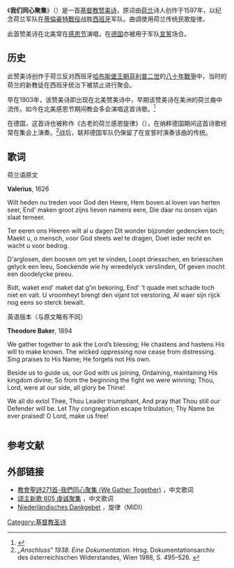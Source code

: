 {{Infobox hymn
| Name           = 我们同心聚集
| OriName        = {{lang|nl|Wilt heden nu treden}}
| OtherNames     = 虔诚聚集
| WordsBy        = 阿德里安努斯·瓦列里乌斯
| MusicBy        = 荷兰传统民歌旋律
| Image          = [[File:Nederlandsegedenkklank.jpg|250px]]
| Produced       = 1597年
| Published      = 
| OrigLanguage   = 荷兰语
| TranslatedBy   = 
| TranslatedPub  = 
| Beat           =
| Section        = 
| TradMelodyName = 
| Audio          =
}}
《'''我们同心聚集'''》（{{lang-nl|Wilt heden nu treden}}）是一首[[基督教|基督教]][[赞美诗|赞美诗]]，原词由[[荷兰|荷兰]]诗人{{link-en|阿德里安努斯·瓦列里乌斯|Adrianus Valerius}}创作于1597年，以纪念荷兰军队在[[蒂倫豪特戰役|蒂倫豪特戰役]]战胜[[西班牙|西班牙]]军队。曲调使用荷兰传统民歌旋律。

此首赞美诗在北美常在[[感恩节|感恩节]]演唱，在[[德国|德国]]亦被用于军队[[宣誓|宣誓]]场合。

==历史==
此赞美诗创作于荷兰反对西班牙[[哈布斯堡王朝|哈布斯堡王朝]][[菲利普二世|菲利普二世]]的[[八十年戰爭|八十年戰爭]]中，当时的荷兰的新教徒在西班牙统治下被禁止进行聚会。

早在1903年，该赞美诗即出现在北美赞美诗中，早期该赞美诗在美洲的荷兰裔中流传。如今在北美感恩节期间教会多会演唱这首诗歌。<ref name="kirkpatrick">{{Cite news
|url=http://www.opinionjournal.com/la/?id=110007583
|title=A Hymn's Long Journey Home: The surprising origins of "We Gather Together," a Thanksgiving standard
|last=Kirkpatrick
|first=Melanie
|work=Wall Street Journal
|publisher=Dow Jones & Company
|location=New York, NY
|date=November 22, 2005
|accessdate=2016-01-31
|archive-date=2009-08-23
|archive-url=https://web.archive.org/web/20090823014717/http://www.opinionjournal.com/la/?id=110007583
|dead-url=no
}}</ref>

在德国，这首诗也被称作《古老的荷兰感恩旋律》（{{lang-de|Altniederländisches Dankgebet}}），在纳粹德国期间这首诗歌经常在集会上演奏。<ref>''„Anschluss“ 1938. Eine Dokumentation''. Hrsg. Dokumentationsarchiv des österreichischen Widerstandes, Wien 1988, S. 495–526. {{cite web |url=http://www.doew.at/thema/thema_alt/wuv/maerz38_2/propaganda.html |title=存档副本 |accessdate=2007-04-04  |deadurl=yes |archiveurl=https://web.archive.org/web/20070404180146/http://www.doew.at/thema/thema_alt/wuv/maerz38_2/propaganda.html |archivedate=2007-04-04 }}</ref>战后，联邦德国军队仍保留了在宣誓时演奏该曲的传统。

==歌词==
<poem lang="nl" style="float:left; margin-right:2em; background-color:#FFFAFA;">
;荷兰语原文
'''Valerius''', 1626

Wilt heden nu treden voor God den Heere,
Hem boven al loven van herten seer,
End' maken groot zijns lieven namens eere,
Die daar nu onsen vijan slaat terneer.

Ter eeren ons Heeren wilt al u dagen
Dit wonder bijzonder gedencken toch;
Maekt u, o mensch, voor God steets wel te dragen,
Doet ieder recht en wacht u voor bedrog.

D'arglosen, den boosen om yet te vinden,
Loopt driesschen, en briesschen gelyck een leeu,
Soeckende wie hy wreedelyck verslinden,
Of geven mocht een doodelycke preeu.

Bidt, waket end' maket dat g'in bekoring,
End' 't quade met schade toch niet en valt.
U vroomheyt brengt den vijant tot verstoring,
Al waer sijn rijck nog eens so sterck bewalt.
</poem>
<poem style="float:left; margin-right:2em; background-color:#FFFFF0;">
;英语版本（与原文略有不同）
'''Theodore Baker''', 1894

We gather together to ask the Lord’s blessing;
He chastens and hastens His will to make known.
The wicked oppressing now cease from distressing.
Sing praises to His Name; He forgets not His own.

Beside us to guide us, our God with us joining,
Ordaining, maintaining His kingdom divine;
So from the beginning the fight we were winning;
Thou, Lord, were at our side, all glory be Thine!

We all do extol Thee, Thou Leader triumphant,
And pray that Thou still our Defender will be.
Let Thy congregation escape tribulation;
Thy Name be ever praised! O Lord, make us free!
</poem>
<div style="clear:left;"></div>

==参考文献==
{{reflist}}

==外部链接==
* [http://mandarin.ccic-sj.org/resources/hymns/TanHymns/T271_WeGatherTogether.htm 教會聖詩271首-我們同心聚集 (We Gather Together)] {{Wayback|url=http://mandarin.ccic-sj.org/resources/hymns/TanHymns/T271_WeGatherTogether.htm |date=20200221173426 }}，中文歌词
* [http://www.ed365.cn/szxg/7608.html 颂主新歌 605 虔诚聚集] {{Wayback|url=http://www.ed365.cn/szxg/7608.html |date=20200708062648 }}，中文歌词
* [http://ingeb.org/spiritua/wirtretz.html Niederländisches Dankgebet] {{Wayback|url=http://ingeb.org/spiritua/wirtretz.html |date=20181129222110 }}，旋律（MIDI）

[[Category:基督教圣诗|Category:基督教圣诗]]